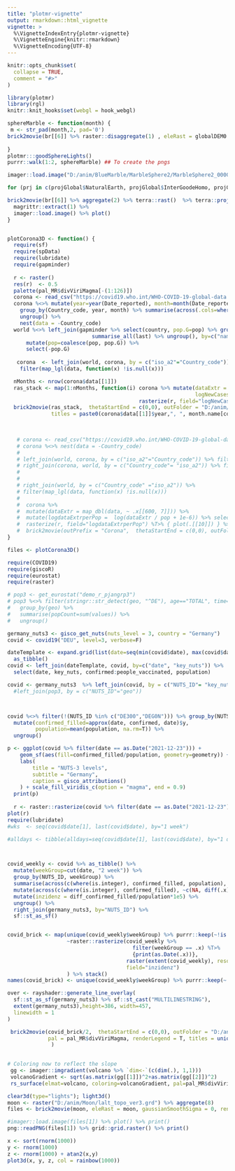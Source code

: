 ```yaml
---
title: "plotmr-vignette"
output: rmarkdown::html_vignette
vignette: >
  %\VignetteIndexEntry{plotmr-vignette}
  %\VignetteEngine{knitr::rmarkdown}
  %\VignetteEncoding{UTF-8}
---
```


```r
knitr::opts_chunk$set(
  collapse = TRUE,
  comment = "#>"
)
```

```r
library(plotmr)
library(rgl)
knitr::knit_hooks$set(webgl = hook_webgl)

```

```r
sphereMarble <- function(month) {
 m <- str_pad(month,2, pad='0')
brick2movie(br[[6]] %>% raster::disaggregate(1) , eleRast = globalDEM0.5deg %>% disaggregate(1), gaussianSmoothSigma = 1, renderVideo = F, renderSphere=T, renderOcean = F, renderCountries = T, pal=rev(pal_MR$divViriMagma), phiStartEnd = c(30,30), thetaStartEnd = -c((month-1)/12*360,(month-1+39/40)/12*360),nRounds = 40, elevat4NA = NA, oceanCol = "blue", over=glue::glue("D:/anim/BlueMarble/world.topo.bathy.2004{m}.3x5400x2700.png"), eleRastOnly4NA = F, outFolder = "D:/anim/BlueMarble/", outPrefix = "MarbleSphere2", cntStart = 40 * (month-1), renderLegend = F, titles = month.name[month], useOnlyOver = T)
 
}
plotmr:::goodSphereLights()
purrr::walk(1:2, sphereMarble) ## To create the pngs

imager::load.image("D:/anim/BlueMarble/MarbleSphere2/MarbleSphere2_00000.png") %>% plot()


```
```r


for (prj in c(projGlobal$NaturalEarth, projGlobal$InterGoodeHomo, projGlobal$Robinson)) {

brick2movie(br[[6]] %>% aggregate(2) %>% terra::rast()  %>% terra::project(prj, mask=T) %>% raster(), eleRast = globalDEM0.5deg, gaussianSmoothSigma = 1, renderVideo = F, renderSphere=F, renderOcean = T, renderCountries = T, pal=rev(pal_MR$divViriMagma), phiStartEnd = c(50,50), elevat4NA = NA, title=paste("June GPP", prj )) %>%
  magrittr::extract(1) %>% 
  imager::load.image() %>% plot()
}



```

```r
plotCorona3D <- function() {
  require(sf)
  require(spData)
  require(lubridate)
  require(gapminder)
  
  r <- raster()
  res(r)  <- 0.5
  palette(pal_MR$divViriMagma[-(1:126)])
  corona <- read_csv("https://covid19.who.int/WHO-COVID-19-global-data.csv")
  corona %<>% mutate(year=year(Date_reported), month=month(Date_reported)) %>% 
    group_by(Country_code, year, month) %>% summarise(across(.cols=where(is.numeric), .fns = mean)) %>%
    ungroup() %>%
    nest(data = -Country_code)
  world %<>% left_join(gapminder %>% select(country, pop.G=pop) %>% group_by(country) %>% 
                           summarise_all(last) %>% ungroup(), by=c("name_long"="country"))  %>% 
      mutate(pop=coalesce(pop, pop.G)) %>% 
      select(-pop.G)
    
   corona  <- left_join(world, corona, by = c("iso_a2"="Country_code")) %>%
    filter(map_lgl(data, function(x) !is.null(x))) 

  nMonths <- nrow(corona$data[[1]])
  ras_stack <- map(1:nMonths, function(i) corona %>% mutate(dataExtr = map_dbl(data, ~ .x[[i, "New_cases"]]),
                                                            logNewCasesPer100000=log10(10+dataExtr/pop*1e5)) %>%
                                          rasterize(r, field="logNewCasesPer100000")) %>% stack()
  brick2movie(ras_stack,  thetaStartEnd = c(0,0), outFolder = "D:/anim/Corona", eleRast = NULL, elevat4NA = 0.9,                outPrefix="NewCoronaCases", renderCountries = T, leg.tit = "log(10 + New Cases per day per 100000)", nSubSteps = 4,
              titles = paste0(corona$data[[1]]$year,", ", month.name[corona$data[[1]]$month]))
  
  

   # corona <- read_csv("https://covid19.who.int/WHO-COVID-19-global-data.csv")
   # corona %<>% nest(data = -Country_code)
   # 
   # left_join(world, corona, by = c("iso_a2"="Country_code")) %>% filter(map_lgl(data, function(x) !is.null(x))) %>% mutate(dataExtr=map_dbl(data, ~.x[[600, 7]])) %>% mutate(dataExtrperPop=dataExtr/pop) %>%select(geom, dataExtrperPop) %>% rasterize(r, field="dataExtrperPop")# %>% brick2movie(outPrefix = "Corona")
   # right_join(corona, world, by = c("Country_code"= "iso_a2")) %>% filter(map_lgl(data, function(x) !is.null(x))) %>% mutate(dataExtr=map_dbl(data, ~.x[[600, 7]])) %>% mutate(dataExtrperPop=dataExtr/pop) %>%select(geom, dataExtrperPop) %>% rasterize(r, field="dataExtrperPop")# %>% brick2movie(outPrefix = "Corona")
   # 
   # 
   # right_join(world, by = c("Country_code" ="iso_a2")) %>% 
   # filter(map_lgl(data, function(x) !is.null(x))) 
   # 
   #  corona %>% 
   #  mutate(dataExtr = map_dbl(data, ~ .x[[600, 7]])) %>% 
   #  mutate(logdataExtrperPop =  log(dataExtr / pop + 1e-6)) %>% select(geom, logdataExtrperPop) %>% 
   #  rasterize(r, field="logdataExtrperPop") %T>% { plot(.[[10]]) } %>%
   #  brick2movie(outPrefix = "Corona",  thetaStartEnd = c(0,0), outFolder = "D:/anim/Corona", outPrefix="NewCoronaCases")
}

files <- plotCorona3D()


```
```r
require(COVID19)
require(giscoR)
require(eurostat)
require(raster)

# pop3 <- get_eurostat("demo_r_pjangrp3")
# pop3 %<>% filter(stringr::str_detect(geo, "^DE"), age=="TOTAL", time==as.Date("2019-01-01")) %>% 
#   group_by(geo) %>%
#   summarise(popCount=sum(values)) %>% 
#   ungroup()

germany_nuts3 <- gisco_get_nuts(nuts_level = 3, country = "Germany")
covid <- covid19("DEU", level=3, verbose=F)

dateTemplate <- expand.grid(list(date=seq(min(covid$date), max(covid$date), by="1 day"), key_nuts=unique(covid$key_nuts))) %>%
  as_tibble()
covid <- left_join(dateTemplate, covid, by=c("date", "key_nuts")) %>%
  select(date, key_nuts, confirmed:people_vaccinated, population)

covid <- germany_nuts3  %>% left_join(covid, by = c("NUTS_ID"= "key_nuts")) #%>%
  #left_join(pop3, by = c("NUTS_ID"="geo"))



covid %<>% filter(!(NUTS_ID %in% c("DE300","DEG0N"))) %>% group_by(NUTS_ID) %>% 
  mutate(confirmed_filled=approx(date, confirmed, date)$y,
         population=mean(population, na.rm=T)) %>%
  ungroup()

p <- ggplot(covid %>% filter(date == as.Date("2021-12-23"))) +
    geom_sf(aes(fill=confirmed_filled/population, geometry=geometry)) +
    labs(
        title = "NUTS-3 levels",
        subtitle = "Germany",
        caption = gisco_attributions()
    ) + scale_fill_viridis_c(option = "magma", end = 0.9)
  print(p)
  
  r <- raster::rasterize(covid %>% filter(date == as.Date("2021-12-23")), raster(extent(covid), resolution=1/50), field="confirmed")
plot(r)
require(lubridate)
#wks  <- seq(covid$date[1], last(covid$date), by="1 week")

#alldays <- tibble(alldays=seq(covid$date[1], last(covid$date), by="1 day"))



covid_weekly <- covid %>% as_tibble() %>%
  mutate(weekGroup=cut(date, "2 week")) %>%
  group_by(NUTS_ID, weekGroup) %>%
  summarise(across(c(where(is.integer), confirmed_filled, population), max)) %>%
  mutate(across(c(where(is.integer), confirmed_filled), ~c(NA, diff(.x)), .names = "diff_{.col}")) %>%
  mutate(inzidenz = diff_confirmed_filled/population*1e5) %>%
  ungroup() %>%
  right_join(germany_nuts3, by="NUTS_ID") %>%
  sf::st_as_sf()


covid_brick <- map(unique(covid_weekly$weekGroup) %>% purrr::keep(~!is.na(.)), 
                   ~raster::rasterize(covid_weekly %>% 
                                        filter(weekGroup == .x) %T>% 
                                        {print(as.Date(.x))}, 
                                      raster(extent(covid_weekly), resolution=1/50),
                                      field="inzidenz")
                   ) %>% stack()
names(covid_brick) <- unique(covid_weekly$weekGroup) %>% purrr::keep(~!is.na(.))

over <- rayshader::generate_line_overlay(
  sf::st_as_sf(germany_nuts3) %>% sf::st_cast("MULTILINESTRING"),
  extent(germany_nuts3),height=386, width=457,
  linewidth = 1
)

 brick2movie(covid_brick/2,  thetaStartEnd = c(0,0), outFolder = "D:/anim/Corona", eleRast = NULL, elevat4NA = -0.1, gaussianSmoothSigma = 1.5,   over2=over, outPrefix="GermanIncidence", renderCountries = F, leg.tit = "Cases per week per 100000", nSubSteps = 2, renderVideo = F, 
             pal = pal_MR$divViriMagma, renderLegend = T, titles = unique(covid_weekly$weekGroup) %>% purrr::keep(~!is.na(.))
              )
 

```


```r
# Coloring now to reflect the slope
 gg <- imager::imgradient(volcano %>% `dim<-`(c(dim(.), 1,1)))
 volcanoGradient <- sqrt(as.matrix(gg[[1]])^2+as.matrix(gg[[2]])^2)
 rs_surface(elmat=volcano, coloring=volcanoGradient, pal=pal_MR$divViriMagma, zscale=5)

```


```r
clear3d(type="lights"); light3d()
moon <- raster("D:/anim/Moon/lalt_topo_ver3.grd") %>% aggregate(8)
files <- brick2movie(moon, eleRast = moon, gaussianSmoothSigma = 0, renderVideo = F, renderSphere=T, renderOcean = F, renderCountries = F, pal=terrain.colors(100), phiStartEnd = c(50,50), thetaStartEnd = c(180,180), elevat4NA = NA, renderLegend = T, caption = "Data from https://www.miz.nao.ac.jp/rise/sites/default/files/data/secondary/lalt_topo_ver3.grd", leg.tit = "relative km", title="Moon topography after Araki et al. (2009)")

#imager::load.image(files[1]) %>% plot() %>% print()
png::readPNG(files[1]) %>% grid::grid.raster() %>% print()

```




```r
x <- sort(rnorm(1000))
y <- rnorm(1000)
z <- rnorm(1000) + atan2(x,y)
plot3d(x, y, z, col = rainbow(1000))
```
